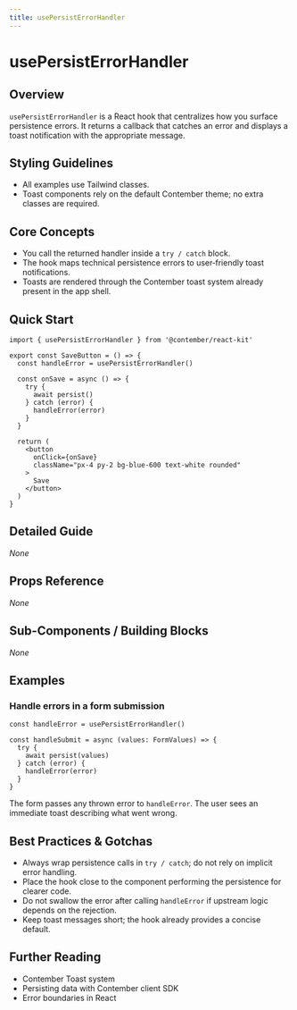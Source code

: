 ```yaml
---
title: usePersistErrorHandler
---
```


# usePersistErrorHandler

## Overview
`usePersistErrorHandler` is a React hook that centralizes how you surface persistence errors.
It returns a callback that catches an error and displays a toast notification with the appropriate message.

## Styling Guidelines
* All examples use Tailwind classes.
* Toast components rely on the default Contember theme; no extra classes are required.

## Core Concepts
* You call the returned handler inside a `try / catch` block.
* The hook maps technical persistence errors to user‑friendly toast notifications.
* Toasts are rendered through the Contember toast system already present in the app shell.

## Quick Start
```tsx
import { usePersistErrorHandler } from '@contember/react-kit'

export const SaveButton = () => {
  const handleError = usePersistErrorHandler()

  const onSave = async () => {
    try {
      await persist()
    } catch (error) {
      handleError(error)
    }
  }

  return (
    <button
      onClick={onSave}
      className="px-4 py-2 bg-blue-600 text-white rounded"
    >
      Save
    </button>
  )
}
```

## Detailed Guide
_None_

## Props Reference
_None_

## Sub-Components / Building Blocks
_None_

## Examples

### Handle errors in a form submission
```tsx
const handleError = usePersistErrorHandler()

const handleSubmit = async (values: FormValues) => {
  try {
    await persist(values)
  } catch (error) {
    handleError(error)
  }
}
```
The form passes any thrown error to `handleError`. The user sees an immediate toast describing what went wrong.

## Best Practices & Gotchas
* Always wrap persistence calls in `try / catch`; do not rely on implicit error handling.
* Place the hook close to the component performing the persistence for clearer code.
* Do not swallow the error after calling `handleError` if upstream logic depends on the rejection.
* Keep toast messages short; the hook already provides a concise default.

## Further Reading
* Contember Toast system
* Persisting data with Contember client SDK
* Error boundaries in React

<!-- End of Generated Documentation -->

